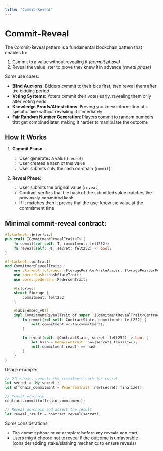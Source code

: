```yaml
---
title: "Commit-Reveal"
---
```


# Commit-Reveal

The Commit-Reveal pattern is a fundamental blockchain pattern that enables to:
1. Commit to a value without revealing it *(commit phase)*
2. Reveal the value later to prove they knew it in advance *(reveal phase)*

Some use cases:
- **Blind Auctions**: Bidders commit to their bids first, then reveal them after the bidding period
- **Voting Systems**: Voters commit their votes early, revealing them only after voting ends
- **Knowledge Proofs/Attestations**: Proving you knew information at a specific time without revealing it immediately
- **Fair Random Number Generation**: Players commit to random numbers that get combined later, making it harder to manipulate the outcome

## How It Works

1. **Commit Phase**:
   - User generates a value (`secret`)
   - User creates a hash of this value
   - User submits only the hash on-chain (`commit`)

2. **Reveal Phase**:
   - User submits the original value (`reveal`)
   - Contract verifies that the hash of the submitted value matches the previously committed hash
   - If it matches then it proves that the user knew the value at the commitment time

## Minimal commit-reveal contract:

```rust
#[starknet::interface]
pub trait ICommitmentRevealTrait<T> {
    fn commit(ref self: T, commitment: felt252);
    fn reveal(self: @T, secret: felt252) -> bool;
}

#[starknet::contract]
mod CommitmentRevealTraits {
    use starknet::storage::{StoragePointerWriteAccess, StoragePointerReadAccess};
    use core::hash::HashStateTrait;
    use core::pedersen::PedersenTrait;

    #[storage]
    struct Storage {
        commitment: felt252,
    }

    #[abi(embed_v0)]
    impl CommitmentRevealTrait of super::ICommitmentRevealTrait<ContractState> {
        fn commit(ref self: ContractState, commitment: felt252) {
            self.commitment.write(commitment);
        }

        fn reveal(self: @ContractState, secret: felt252) -> bool {
            let hash = PedersenTrait::new(secret).finalize();
            self.commitment.read() == hash
        }
    }
}
```

Usage example:
```rust
// Off-chain, compute the commitment hash for secret
let secret = 'My secret';
let offchain_commitment = PedersenTrait::new(secret).finalize();

// Commit on-chain
contract.commit(offchain_commitment);

// Reveal on-chain and assert the result
let reveal_result = contract.reveal(secret);
```

Some considerations:
- The commit phase must complete before any reveals can start
- Users might choose not to reveal if the outcome is unfavorable (consider adding stake/slashing mechanics to ensure reveals)
